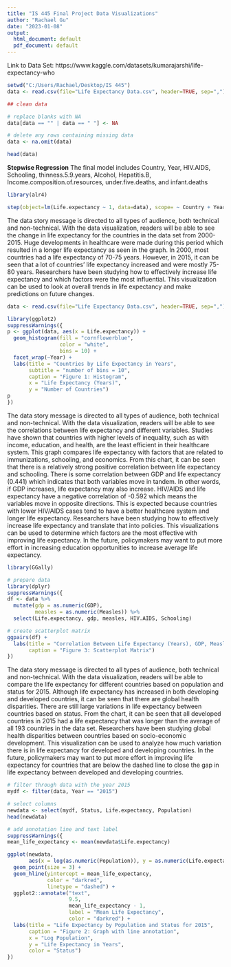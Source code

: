 ---
title: "IS 445 Final Project Data Visualizations"
author: "Rachael Gu"
date: "2023-01-08"
output:
  html_document: default
  pdf_document: default
---

Link to Data Set: https://www.kaggle.com/datasets/kumarajarshi/life-expectancy-who

```{r}
setwd("C:/Users/Rachael/Desktop/IS 445")
data <- read.csv(file="Life Expectancy Data.csv", header=TRUE, sep=",")

## clean data 

# replace blanks with NA
data[data == "" | data == " "] <- NA

# delete any rows containing missing data
data <- na.omit(data)

head(data)
```
**Stepwise Regression**
The final model includes Country, Year, HIV.AIDS, Schooling, thinness.5.9.years, Alcohol, Hepatitis.B, Income.composition.of.resources, under.five.deaths, and infant.deaths
```{r}
library(alr4)

step(object=lm(Life.expectancy ~ 1, data=data), scope= ~ Country + Year + Status + Adult.Mortality + infant.deaths + Alcohol + percentage.expenditure + Hepatitis.B + Measles + BMI + under.five.deaths + Polio + Total.expenditure + Diphtheria + HIV.AIDS + GDP + Population + thinness..1.19.years + thinness.5.9.years + Income.composition.of.resources + Schooling, direction="both")
```

The data story message is directed to all types of audience, both technical and non-technical. With the data visualization, readers will be able to see the change in life expectancy for the countries in the data set from 2000-2015. Huge developments in healthcare were made during this period which resulted in a longer life expectancy as seen in the graph. In 2000, most countries had a life expectancy of 70-75 years. However, in 2015, it can be seen that a lot of countries' life expectancy increased and were mostly 75-80 years. Researchers have been studying how to effectively increase life expectancy and which factors were the most influential. This visualization can be used to look at overall trends in life expectancy and make predictions on future changes. 
```{r}
data <- read.csv(file="Life Expectancy Data.csv", header=TRUE, sep=",")

library(ggplot2)
suppressWarnings({
p <- ggplot(data, aes(x = Life.expectancy)) +
  geom_histogram(fill = "cornflowerblue",
                 color = "white",
                 bins = 10) +
  facet_wrap(~Year) +
  labs(title = "Countries by Life Expectancy in Years",
       subtitle = "number of bins = 10",
       caption = "Figure 1: Histogram",
       x = "Life Expectancy (Years)",
       y = "Number of Countries")
p
})
```

The data story message is directed to all types of audience, both technical and non-technical. With the data visualization, readers will be able to see the correlations between life expectancy and different variables. Studies have shown that countries with higher levels of inequality, such as with income, education, and health, are the least efficient in their healthcare system. This graph compares life expectancy with factors that are related to immunizations, schooling, and economics. From this chart, it can be seen that there is a relatively strong positive correlation between life expectancy and schooling. There is some correlation between GDP and life expectancy (0.441) which indicates that both variables move in tandem. In other words, if GDP increases, life expectancy may also increase. HIV/AIDS and life expectancy have a negative correlation of -0.592 which means the variables move in opposite directions. This is expected because countries with lower HIV/AIDS cases tend to have a better healthcare system and longer life expectancy. Researchers have been studying how to effectively increase life expectancy and translate that into policies. This visualizations can be used to determine which factors are the most effective with improving life expectancy. In the future, policymakers may want to put more effort in increasing education opportunities to increase average life expectancy. 
```{r}
library(GGally)

# prepare data
library(dplyr)
suppressWarnings({
df <- data %>%
  mutate(gdp = as.numeric(GDP),
         measles = as.numeric(Measles)) %>%
  select(Life.expectancy, gdp, measles, HIV.AIDS, Schooling)

# create scatterplot matrix
ggpairs(df) +
  labs(title = "Correlation Between Life Expectancy (Years), GDP, Measles, HIV/AIDS, Schooling",
       caption = "Figure 3: Scatterplot Matrix")
})
```

The data story message is directed to all types of audience, both technical and non-technical. With the data visualization, readers will be able to compare the life expectancy for different countries based on population and status for 2015. Although life expectancy has increased in both developing and developed countries, it can be seen that there are global health disparities. There are still large variations in life expectancy between countries based on status. From the chart, it can be seen that all developed countries in 2015 had a life expectancy that was longer than the average of all 193 countries in the data set. Researchers have been studying global health disparities between countries based on socio-economic development. This visualization can be used to analyze how much variation there is in life expectancy for developed and developing countries. In the future, policymakers may want to put more effort in improving life expectancy for countries that are below the dashed line to close the gap in life expectancy between developed and developing countries.
```{r}
# filter through data with the year 2015
mydf <- filter(data, Year == "2015")

# select columns 
newdata <- select(mydf, Status, Life.expectancy, Population)
head(newdata)

# add annotation line and text label
suppressWarnings({
mean_life_expectancy <- mean(newdata$Life.expectancy)

ggplot(newdata,
       aes(x = log(as.numeric(Population)), y = as.numeric(Life.expectancy), color = factor(Status))) +
  geom_point(size = 3) +
  geom_hline(yintercept = mean_life_expectancy,
             color = "darkred",
             linetype = "dashed") +
  ggplot2::annotate("text",
                    9.5,
                    mean_life_expectancy - 1,
                    label = "Mean Life Expectancy",
                    color = "darkred") +
  labs(title = "Life Expectancy by Population and Status for 2015",
       caption = "Figure 2: Graph with line annotation",
       x = "Log Population",
       y = "Life Expectancy in Years",
       color = "Status")
})
```